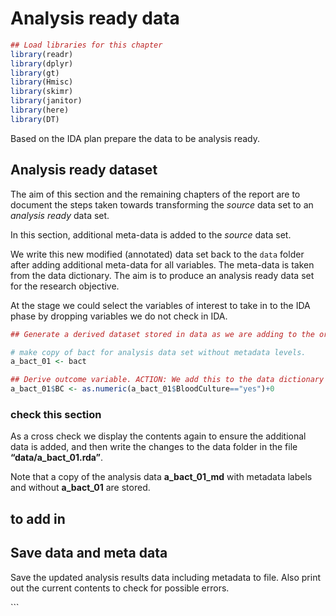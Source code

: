 # Analysis ready data {#ARD}


```r
## Load libraries for this chapter
library(readr)
library(dplyr)
library(gt)
library(Hmisc)
library(skimr)
library(janitor)
library(here)
library(DT)
```


Based on the IDA plan prepare the data to be analysis ready. 


## Analysis ready dataset

The aim of this section and the remaining chapters of the report are to document the steps taken towards transforming the *source* data set to an *analysis ready* data set.


In this section, additional meta-data is added to the *source* data set. 

We write this new modified (annotated) data set back to the `data` folder after adding additional meta-data for all variables. The meta-data is taken from the data dictionary. The aim is to produce an analysis ready data set for the research objective. 

At the stage we could select the variables of interest to take in to the IDA phase by dropping variables we do not check in IDA.


```r

## Generate a derived dataset stored in data as we are adding to the original source dataset obtained. 

# make copy of bact for analysis data set without metadata levels. 
a_bact_01 <- bact

## Derive outcome variable. ACTION: We add this to the data dictionary as a derived variable
a_bact_01$BC <- as.numeric(a_bact_01$BloodCulture=="yes")+0

```



### check this section

As a cross check we display the contents again to ensure the additional data is added, and then write  the changes to the data folder in the file **"data/a_bact_01.rda"**. 

Note that a copy of the analysis data **a_bact_01_md** with metadata labels and without **a_bact_01** are stored.  

## to add in 

## Save data and meta data

Save the updated analysis results data including metadata to file. Also print out the current contents to check for possible errors. 


```

